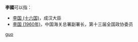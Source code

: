 '''李國'''可以指：
* [[李国_(十六国)|李国 (十六国)]]，成汉大臣
* [[李国_(1960年)|李国 (1960年)]]，中国海关总署副署长，第十三届全国政协委员

{{disambig}}

[[Category:二字李姓人名消歧义|guo]]